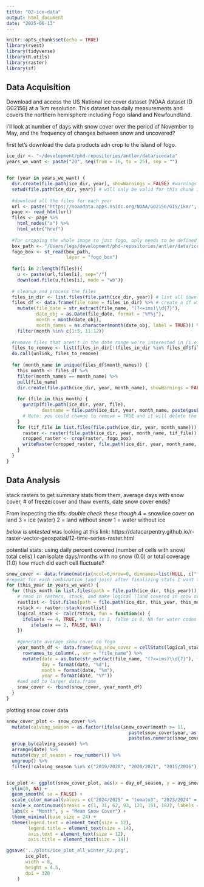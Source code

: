```yaml
---
title: "02-ice-data"
output: html_document
date: "2025-06-13"
---
```


```r
knitr::opts_chunk$set(echo = TRUE)
library(rvest)
library(tidyverse)
library(R.utils)
library(raster)
library(sf)
```

## Data Acquisition

Download and access the US National ice cover dataset (NOAA dataset ID G02156) at a 1km resolution. This dataset has daily measurements and covers the northern hemisphere including Fogo island and Newfoundland. 

I'll look at number of days with snow cover over the period of November to May, and the frequency of changes between snow and uncovered?

first let's download the data products adn crop to the island of fogo.
```r
ice_dir <- "~/development/phd-repositories/antler/data/icedata"
years_we_want <- paste("20", seq(from = 16, to = 25), sep = "")


for (year in years_we_want) {
  dir.create(file.path(ice_dir, year), showWarnings = FALSE) #warnings silenced in case directory exists already
  setwd(file.path(ice_dir, year)) # will only be valid for this chunk in rmd files
  
  #download all the files for each year
  url <- paste("https://noaadata.apps.nsidc.org/NOAA/G02156/GIS/1km/", year, "/", sep = "")
  page <- read_html(url)
  files <- page %>% 
    html_nodes("a") %>% 
    html_attr("href")
  
  #for cropping the whole image to just fogo, only needs to be defined once
  box_path <- "/Users/legs/development/phd-repositories/antler/data/icedata/fogo_bounding_box.gpkg"
  fogo_box <- st_read(box_path,
                      layer = "fogo_box")
  
  for(i in 2:length(files)){ 
    u <- paste(url,files[i], sep="/")  
    download.file(u,files[i], mode = "wb")}
  
  # cleanup and process the files
  files_in_dir <- list.files(file.path(ice_dir, year)) # list all downloaded files
  files_df <- data.frame(file_name = files_in_dir) %>% # create a df with file names and months for iteration
    mutate(file_date = str_extract(file_name, "(?<=ims)\\d{7}"), 
           date_obj = as.Date(file_date, format = "%Y%j"),
           month = month(date_obj),
           month_names = as.character(month(date_obj, label = TRUE))) %>% 
    filter(month %in% c(1:5, 11:12))
  
  #remove files that aren't in the date range we're interested in (i.e., remove june to october)
  files_to_remove <- list(files_in_dir[!(files_in_dir %in% files_df$file_name)])
  do.call(unlink, files_to_remove)
  
  for (month_name in unique(files_df$month_names)) {
    this_month <- files_df %>% 
    filter(month_names == month_name) %>% 
    pull(file_name)
    dir.create(file.path(ice_dir, year, month_name), showWarnings = FALSE)
    
    for (file in this_month) {
      gunzip(file.path(ice_dir, year, file), 
             destname = file.path(ice_dir, year, month_name, paste(gsub("[.]gz$", "", file))), remove = TRUE) 
      # Note: you could change to remove = TRUE and it will delete the .gz file, but I will manually delete
    }
    for (tif_file in list.files(file.path(ice_dir, year, month_name))) {
      raster <- raster(file.path(ice_dir, year, month_name, tif_file))
      cropped_raster <- crop(raster, fogo_box)
      writeRaster(cropped_raster, file.path(ice_dir, year, month_name, tif_file), format = "GTiff", overwrite = TRUE)
    }
  }
}
```


## Data Analysis

stack rasters to get summary stats from them, average days with snow cover, # of freeze/cover and thaw events, date snow cover ends?

From inspecting the tifs: *double check these though*
4 = snow/ice cover on land
3 = ice (water)
2 = land without snow
1 = water without ice

*below is untested*
was looking at this link: https://datacarpentry.github.io/r-raster-vector-geospatial/12-time-series-raster.html

potential stats:
using daily percent covered (number of cells with snow/ total cells) I can isolate days/months with no snow (0.0) or total coverage (1.0)
how much did each cell fluctuate?
```r

snow_cover <- data.frame(matrix(ncol=6,nrow=0, dimnames=list(NULL, c("file_name", "avg_snow_cover", "date", "day", "month", "year"))))
#repeat for each combination (and join) after finalizing stats I want to pull out
for (this_year in years_we_want) {
  for (this_month in list.files(path = file.path(ice_dir, this_year))) { #only select months we have data for
    # read in rasters, stack, and make logical (land covered in snow or not)
    rastlist <- list.files(path = file.path(ice_dir, this_year, this_month), full.names= T)
    rstack <- raster::stack(rastlist)
    logical_stack <- calc(rstack, fun = function(x) {
      ifelse(x == 4, TRUE, # true is 1, false is 0, NA for water codes
         ifelse(x == 2, FALSE, NA))
    })
    
    #generate average snow cover on fogo
    year_month_df <- data.frame(avg_snow_cover = cellStats(logical_stack, stat = 'mean')) %>%  
      rownames_to_column(., var = "file_name") %>% 
      mutate(date = as.Date(str_extract(file_name, "(?<=ims)\\d{7}"), format = "%Y%j"), 
             day = format(date, "%d"), 
             month = format(date, "%m"), 
             year = format(date, "%Y"))
    #and add to larger data.frame
    snow_cover <- rbind(snow_cover, year_month_df)
  }
}
```

plotting snow cover data

```r
snow_cover_plot <- snow_cover %>% 
  mutate(calving_season = as.factor(ifelse(snow_cover$month >= 11,
                                             paste(snow_cover$year, as.numeric(snow_cover$year) + 1, sep="/"),
                                             paste(as.numeric(snow_cover$year) - 1, snow_cover$year, sep="/")))) %>% 
  group_by(calving_season) %>%
  arrange(date) %>%
  mutate(day_of_season = row_number()) %>%
  ungroup() %>% 
  filter(!calving_season %in% c("2019/2020", "2020/2021", "2015/2016"))


ice_plot <- ggplot(snow_cover_plot, aes(x = day_of_season, y = avg_snow_cover, color = calving_season)) + 
  ylim(0, NA) +
  geom_smooth( se = FALSE) +
  scale_color_manual(values = c("2024/2025" = "tomato3", "2023/2024" = "tomato", "2022/2023" = "royalblue3", "2021/2022" = "dodgerblue3", "2018/2019" = "cornflowerblue", "2017/2018" = "skyblue2", "2016/2017" = "lightblue2"),  name = "Calving Season") +
  scale_x_continuous(breaks = c(1, 31, 62, 93, 121, 151, 182), labels = c('N', 'D', 'J', 'F', 'M', 'A', 'M')) +
  labs(x = "Month", y = "Mean Snow Cover") +
  theme_minimal(base_size = 24) +
  theme(legend.text = element_text(size = 12),
        legend.title = element_text(size = 14),
        axis.text = element_text(size = 12),
        axis.title = element_text(size = 14))

ggsave('../plots/ice_plot_all_winter_R2.png',
       ice_plot,
       width = 8,
       height = 4.5,
       dpi = 320
    )
```


